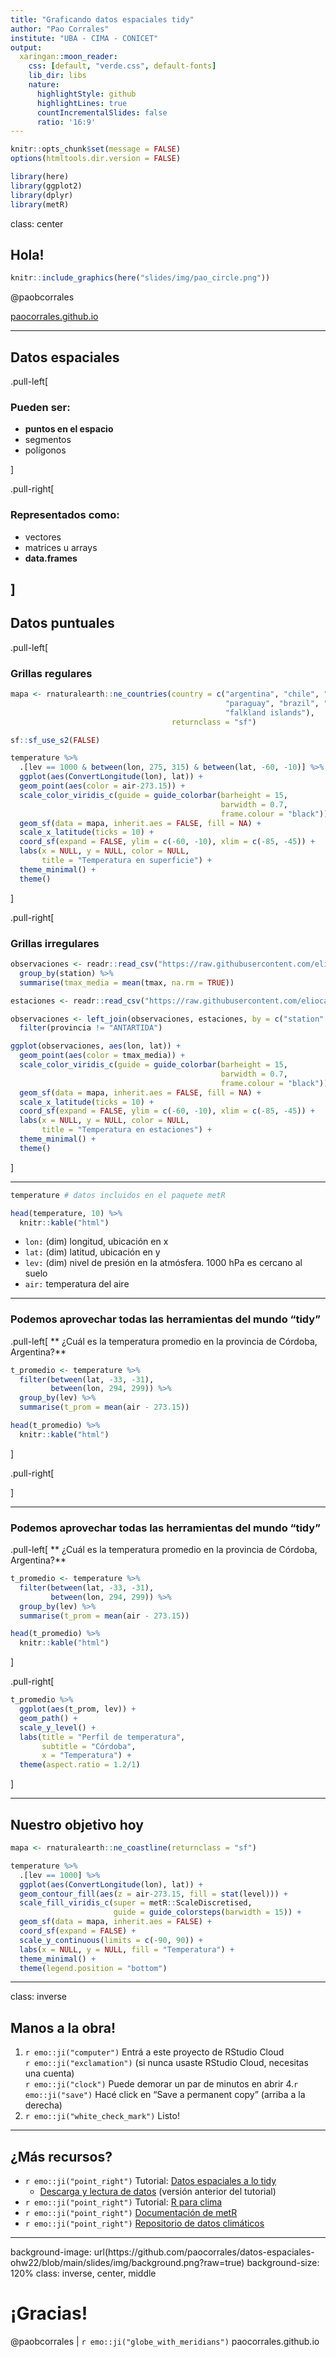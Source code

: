 ```yaml
---
title: "Graficando datos espaciales tidy"
author: "Pao Corrales"
institute: "UBA - CIMA - CONICET"
output:
  xaringan::moon_reader:
    css: [default, "verde.css", default-fonts]
    lib_dir: libs
    nature:
      highlightStyle: github
      highlightLines: true
      countIncrementalSlides: false
      ratio: '16:9'
---
```


```r
knitr::opts_chunk$set(message = FALSE)
options(htmltools.dir.version = FALSE)

library(here)
library(ggplot2)
library(dplyr)
library(metR)
```
class: center

## Hola!

```r
knitr::include_graphics(here("slides/img/pao_circle.png"))
```

@paobcorrales

[paocorrales.github.io](https://paocorrales.github.io/)

---

## Datos espaciales

.pull-left[

### Pueden ser:

* **puntos en el espacio**
* segmentos
* polígonos

]

.pull-right[

### Representados como:

* vectores
* matrices u arrays
* **data.frames**

]
---

## Datos puntuales

.pull-left[

### Grillas regulares

```r

mapa <- rnaturalearth::ne_countries(country = c("argentina", "chile", "uruguay", 
                                                "paraguay", "brazil", "bolivia", 
                                                "falkland islands"), 
                                    returnclass = "sf")

sf::sf_use_s2(FALSE)

temperature %>% 
  .[lev == 1000 & between(lon, 275, 315) & between(lat, -60, -10)] %>% 
  ggplot(aes(ConvertLongitude(lon), lat)) +
  geom_point(aes(color = air-273.15)) +
  scale_color_viridis_c(guide = guide_colorbar(barheight = 15,
                                               barwidth = 0.7,
                                               frame.colour = "black")) +
  geom_sf(data = mapa, inherit.aes = FALSE, fill = NA) +
  scale_x_latitude(ticks = 10) +
  coord_sf(expand = FALSE, ylim = c(-60, -10), xlim = c(-85, -45)) +
  labs(x = NULL, y = NULL, color = NULL,
       title = "Temperatura en superficie") +
  theme_minimal() +
  theme()

```



]

.pull-right[

### Grillas irregulares

```r
observaciones <- readr::read_csv("https://raw.githubusercontent.com/eliocamp/r-clima/master/datos/observaciones_smn.csv") %>% 
  group_by(station) %>% 
  summarise(tmax_media = mean(tmax, na.rm = TRUE))

estaciones <- readr::read_csv("https://raw.githubusercontent.com/eliocamp/r-clima/master/datos/estaciones_smn.csv") 

observaciones <- left_join(observaciones, estaciones, by = c("station" = "nombre")) %>% 
  filter(provincia != "ANTARTIDA")

ggplot(observaciones, aes(lon, lat)) +
  geom_point(aes(color = tmax_media)) +
  scale_color_viridis_c(guide = guide_colorbar(barheight = 15,
                                               barwidth = 0.7,
                                               frame.colour = "black")) +
  geom_sf(data = mapa, inherit.aes = FALSE, fill = NA) +
  scale_x_latitude(ticks = 10) +
  coord_sf(expand = FALSE, ylim = c(-60, -10), xlim = c(-85, -45)) +
  labs(x = NULL, y = NULL, color = NULL,
       title = "Temperatura en estaciones") +
  theme_minimal() +
  theme()
```


]

---

```r
temperature # datos incluidos en el paquete metR
```

```r
head(temperature, 10) %>% 
  knitr::kable("html")
```

* `lon:` (dim) longitud, ubicación en x
* `lat:` (dim) latitud, ubicación en y
* `lev:` (dim) nivel de presión en la atmósfera. 1000 hPa es cercano al suelo
* `air:` temperatura del aire

---

### Podemos aprovechar todas las herramientas del mundo "tidy"

.pull-left[
** ¿Cuál es la temperatura promedio en la provincia de Córdoba, Argentina?**

```r
t_promedio <- temperature %>% 
  filter(between(lat, -33, -31),
         between(lon, 294, 299)) %>% 
  group_by(lev) %>% 
  summarise(t_prom = mean(air - 273.15))
```

```r
head(t_promedio) %>% 
  knitr::kable("html")
```

]

.pull-right[


]

---

### Podemos aprovechar todas las herramientas del mundo "tidy"

.pull-left[
** ¿Cuál es la temperatura promedio en la provincia de Córdoba, Argentina?**

```r
t_promedio <- temperature %>% 
  filter(between(lat, -33, -31),
         between(lon, 294, 299)) %>% 
  group_by(lev) %>% 
  summarise(t_prom = mean(air - 273.15))
```

```r
head(t_promedio) %>% 
  knitr::kable("html")
```

]

.pull-right[

```r
t_promedio %>% 
  ggplot(aes(t_prom, lev)) +
  geom_path() +
  scale_y_level() +
  labs(title = "Perfil de temperatura",
       subtitle = "Córdoba",
       x = "Temperatura") +
  theme(aspect.ratio = 1.2/1)
```

]

---

## Nuestro objetivo hoy

```r
mapa <- rnaturalearth::ne_coastline(returnclass = "sf")

temperature %>% 
  .[lev == 1000] %>% 
  ggplot(aes(ConvertLongitude(lon), lat)) +
  geom_contour_fill(aes(z = air-273.15, fill = stat(level))) +
  scale_fill_viridis_c(super = metR::ScaleDiscretised,
                       guide = guide_colorsteps(barwidth = 15)) +
  geom_sf(data = mapa, inherit.aes = FALSE) +
  coord_sf(expand = FALSE) +
  scale_y_continuous(limits = c(-90, 90)) +
  labs(x = NULL, y = NULL, fill = "Temperatura") +
  theme_minimal() +
  theme(legend.position = "bottom")
```

---

class: inverse

## Manos a la obra!

1. `r emo::ji("computer")` Entrá a este proyecto de RStudio Cloud  
  `r emo::ji("exclamation")` (si nunca usaste RStudio Cloud, necesitas una cuenta)  
  `r emo::ji("clock")` Puede demorar un par de minutos en abrir
4.`r emo::ji("save")` Hacé click en "Save a permanent copy" (arriba a la derecha)
5. `r emo::ji("white_check_mark")` Listo!

---

## ¿Más recursos?

* `r emo::ji("point_right")` Tutorial: [Datos espaciales a lo tidy](https://eliocamp.github.io/espaciales-tidy-tutorial/)  
  * [Descarga y lectura de datos](https://eliocamp.github.io/espaciales-tidy-tutorial/useR2021/02_lectura.html) (versión anterior del tutorial)
* `r emo::ji("point_right")` Tutorial: [R para clima](https://eliocamp.github.io/r-clima)
* `r emo::ji("point_right")` [Documentación de metR](https://eliocamp.github.io/metR/index.html)
* `r emo::ji("point_right")` [Repositorio de datos climáticos](https://cds.climate.copernicus.eu/cdsapp#!/home)

---

background-image: url(https://github.com/paocorrales/datos-espaciales-ohw22/blob/main/slides/img/background.png?raw=true)
background-size: 120%
class: inverse, center, middle

# ¡Gracias!



@paobcorrales | `r emo::ji("globe_with_meridians")` paocorrales.github.io
